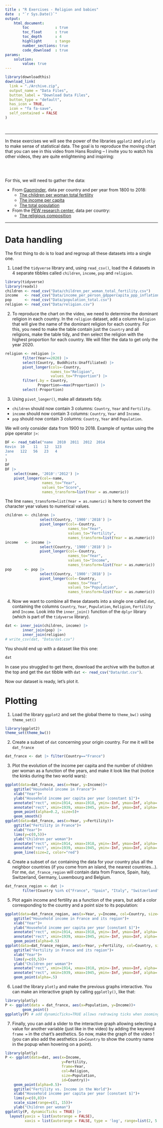 ```yaml
---
title : "R Exercises - Religion and babies"
date  : "`r Sys.Date()`"
output: 
    html_document:
        toc            : true
        toc_float      : true
        toc_depth      : 4
        highlight      : tango
        number_sections: true
        code_download  : true
params: 
    solution:
        value: true
---
```


```r
library(downloadthis)
download_link(
  link = "./Archive.zip",
  output_name = "Data Files",
  button_label = "Download Data Files",
  button_type = "default",
  has_icon = TRUE,
  icon = "fa fa-save",
  self_contained = FALSE
)
```
<br>

----

In these exercises we will see the power of the libraries `ggplot2` and `plotly` to make sense of statistical data. The goal is to reproduce the moving chart that you can see in this video from Hans Rosling -- I invite you to watch his other videos, they are quite enlightening and inspiring:

<div style="text-align: center;">
<a href="https://www.ted.com/talks/hans_rosling_religions_and_babies?language=en" target="_blank">
<i class="fab fa-youtube fa-5x"></i>
</a>
</div>

<br>
<br>

For this, we will need to gather the data:

- From [Gapminder](https://www.gapminder.org/data/), data per country and per year from 1800 to 2018:
    - [The children per woman total fertility](Data/children_per_woman_total_fertility.csv)
    - [The income per capita](Data/income_per_person_gdppercapita_ppp_inflation_adjusted.csv)
    - [The total population](Data/population_total.csv)
- From the [PEW research center](https://www.pewforum.org/2015/04/02/religious-projection-table/2010/percent/all/), data per country:
    + [The religious composition](Data/religion.csv)

------- 

# Data handling

The first thing to do is to load and regroup all these datasets into a single one.

1. Load the `tidyverse` library and, using `read_csv()`, load the 4 datasets in 4 separate tibbles called `children`, `income`, `pop` and `religion`.

```r
library(tidyverse)
library(readxl)
children <- read_csv("Data/children_per_woman_total_fertility.csv")
income   <- read_csv("Data/income_per_person_gdppercapita_ppp_inflation_adjusted.csv")
pop      <- read_csv("Data/population_total.csv")
religion <- read_csv("Data/religion.csv")
```

2. To reproduce the chart on the video, we need to determine the dominant religion in each country. In the `religion` dataset, add a column `Religion` that will give the name of the dominant religion for each country. For this, you need to make the table contain just the `Country` and all religions, make the table tidy, and then select the religion with the highest proportion for each country. We will filter the data to get only the year 2020.

```r
religion <- religion |>
        filter(Year==2020) |>
        select(Country, Buddhists:Unaffiliated) |> 
        pivot_longer(cols=-Country, 
                     names_to="Religion", 
                     values_to="Proportion") |>
        filter(.by = Country,
               Proportion==max(Proportion)) |>
        select(-Proportion)
```

3. Using `pivot_longer()`, make all datasets tidy. 

- `children` should now contain 3 columns: `Country`, `Year` and `Fertility`. 
- `income` should now contain 3 columns: `Country`, `Year` and `Income`. 
- `pop` should now contain 3 columns: `Country`, `Year` and `Population`. 

We will only consider data from 1900 to 2018. Example of syntax using the pipe operator `|>`:

```r
DF <- read_table("name  2010  2011  2012  2014
Kevin  10    11   12   123
Jane   122   56   23   4
"
)
DF
DF |> 
    select(name, '2010':'2012') |> 
    pivot_longer(col=-name,
                 names_to="Year", 
                 values_to="Score",
                 names_transform=list(Year = as.numeric))
```
The line `names_transform=list(Year = as.numeric)` is here to convert the character year values to numerical values.

```r
children <- children |> 
                select(Country, '1900':'2018') |> 
                pivot_longer(col=-Country, 
                             names_to="Year", 
                             values_to="Fertility",
                             names_transform=list(Year = as.numeric))
income   <- income |> 
                select(Country, '1900':'2018') |> 
                pivot_longer(col=-Country, 
                             names_to="Year", 
                             values_to="Income",
                             names_transform=list(Year = as.numeric))
pop      <- pop |> 
                select(Country, '1900':'2018') |> 
                pivot_longer(col=-Country, 
                             names_to="Year", 
                             values_to="Population",
                             names_transform=list(Year = as.numeric))
```

4. Now we want to combine all these datasets into a single one called `dat`, containing the columns `Country`, `Year`, `Population`, `Religion`, `Fertility` and `Income`. Look into the `inner_join()` function of the `dplyr` library (which is part of the `tidyverse` library). 

```r
dat <- inner_join(children, income) |>
        inner_join(pop) |>
        inner_join(religion)
# write_csv(dat, "Data/dat.csv")
```

You should end up with a dataset like this one:

```r
dat
```

In case you struggled to get there, download the archive with the button at the top and get the `dat` tibble with `dat <- read_csv("Data/dat.csv")`{.R}.

Now our dataset is ready, let's plot it.

# Plotting

1. Load the library `ggplot2` and set the global theme to `theme_bw()` using `theme_set()`

```r
library(ggplot2)
theme_set(theme_bw())
```

2. Create a subset of `dat` concerning your origin country. For me it will be `dat_france`

```r
dat_france <- dat |> filter(Country=="France")
```

3. Plot the evolution of the income per capita and the number of children per woman as a function of the years, and make it look like that (notice the kinks during the two world wars):

```r
ggplot(data=dat_france, aes(x=Year, y=Income))+
    ggtitle("Household income in France")+
    xlab("Year")+
    ylab("Household income per capita per year [constant $]")+
    annotate("rect", xmin=1914, xmax=1918, ymin=-Inf, ymax=Inf, alpha=.3)+
    annotate("rect", xmin=1939, xmax=1945, ymin=-Inf, ymax=Inf, alpha=.3)+
    geom_point(alpha=0.2, size=5)+
    geom_smooth()
ggplot(data=dat_france, aes(x=Year, y=Fertility))+
    ggtitle("Fertility in France")+
    xlab("Year")+
    lims(y=c(0,5))+
    ylab("Children per woman")+
    annotate("rect", xmin=1914, xmax=1918, ymin=-Inf, ymax=Inf, alpha=.3)+
    annotate("rect", xmin=1939, xmax=1945, ymin=-Inf, ymax=Inf, alpha=.3)+
    geom_line(size=2, color="red")
```

4. Create a subset of `dat` containing the data for your country plus all the neighbor countries (if you come from an island, the nearest countries...). For me, `dat_france_region` will contain data from France, Spain, Italy, Switzerland, Germany, Luxembourg and Belgium.

```r
dat_france_region <- dat |>
        filter(Country %in% c("France", "Spain", "Italy", "Switzerland", "Germany", "Luxembourg", "Belgium"))
```

5. Plot again income and fertility as a function of the years, but add a color corresponding to the country and a point size to its population:

```r
ggplot(data=dat_france_region, aes(x=Year, y=Income, col=Country, size=Population))+
    ggtitle("Household income in France and its region")+
    xlab("Year")+
    ylab("Household income per capita per year [constant $]")+
    annotate("rect", xmin=1914, xmax=1918, ymin=-Inf, ymax=Inf, alpha=.3)+
    annotate("rect", xmin=1939, xmax=1945, ymin=-Inf, ymax=Inf, alpha=.3)+
    geom_point(alpha=0.5)
ggplot(data=dat_france_region, aes(x=Year, y=Fertility, col=Country, size=Population))+
    ggtitle("Fertility in France and its region")+
    xlab("Year")+
    lims(y=c(0,5))+
    ylab("Children per woman")+
    annotate("rect", xmin=1914, xmax=1918, ymin=-Inf, ymax=Inf, alpha=.3)+
    annotate("rect", xmin=1939, xmax=1945, ymin=-Inf, ymax=Inf, alpha=.3)+
    geom_point(alpha=.5)
```

6. Load the library `plotly` and make the previous graphs interactive. You can make an interactive graph by calling `ggplotly()`, like that:

```r
library(plotly)
P <- ggplot(data = dat_france, aes(x=Population, y=Income))+
        geom_point()
ggplotly(P) # add dynamicTicks=TRUE allows redrawing ticks when zooming in
```


7. Finally, you can add a slider to the interactive graph allowing selecting a value for another variable (just like in the video) by adding the keyword `frame =` in the chart's aesthetics. So now, make the graph of the video ! (you can also add the aesthetics `id=Country` to show the country name in the popup when hovering on a point).


```r
library(plotly)
P <- ggplot(data=dat, aes(x=Income, 
                          y=Fertility, 
                          frame=Year, 
                          col=Religion, 
                          size=Population,
                          id=Country))+
    geom_point(alpha=0.5)+
    ggtitle("Fertility vs. Income in the World")+
    xlab("Household income per capita per year [constant $]")+
    lims(y=c(0,8))+
    scale_size(range=c(1, 15))+
    ylab("Children per woman")
ggplotly(P, dynamicTicks = TRUE) |> 
  layout(yaxis = list(autorange = FALSE), 
         xaxis = list(autorange = FALSE, type = 'log', range=list(2, 5.5)))
```
